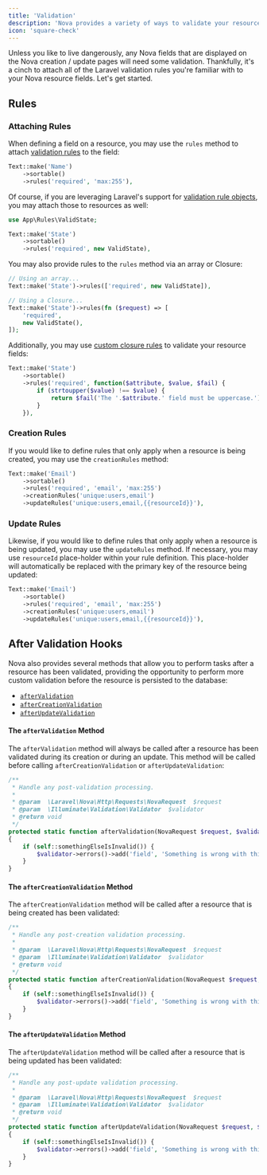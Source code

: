 ```yaml
---
title: 'Validation'
description: 'Nova provides a variety of ways to validate your resource fields.'
icon: 'square-check'
---
```


Unless you like to live dangerously, any Nova fields that are displayed on the Nova creation / update pages will need some validation. Thankfully, it's a cinch to attach all of the Laravel validation rules you're familiar with to your Nova resource fields. Let's get started.

## Rules

### Attaching Rules

When defining a field on a resource, you may use the `rules` method to attach [validation rules](https://laravel.com/docs/validation#available-validation-rules) to the field:

```php
Text::make('Name')
    ->sortable()
    ->rules('required', 'max:255'),
```

Of course, if you are leveraging Laravel's support for [validation rule objects](https://laravel.com/docs/validation#using-rule-objects), you may attach those to resources as well:

```php
use App\Rules\ValidState;

Text::make('State')
    ->sortable()
    ->rules('required', new ValidState),
```

You may also provide rules to the `rules` method via an array or Closure:

```php
// Using an array...
Text::make('State')->rules(['required', new ValidState]),

// Using a Closure...
Text::make('State')->rules(fn ($request) => [
    'required', 
    new ValidState(),
]);
```

Additionally, you may use [custom closure rules](https://laravel.com/docs/validation#using-closures) to validate your resource fields:

```php
Text::make('State')
    ->sortable()
    ->rules('required', function($attribute, $value, $fail) {
        if (strtoupper($value) !== $value) {
            return $fail('The '.$attribute.' field must be uppercase.');
        }
    }),
```

### Creation Rules

If you would like to define rules that only apply when a resource is being created, you may use the `creationRules` method:

```php
Text::make('Email')
    ->sortable()
    ->rules('required', 'email', 'max:255')
    ->creationRules('unique:users,email')
    ->updateRules('unique:users,email,{{resourceId}}'),
```

### Update Rules

Likewise, if you would like to define rules that only apply when a resource is being updated, you may use the `updateRules` method. If necessary, you may use `resourceId` place-holder within your rule definition. This place-holder will automatically be replaced with the primary key of the resource being updated:

```php
Text::make('Email')
    ->sortable()
    ->rules('required', 'email', 'max:255')
    ->creationRules('unique:users,email')
    ->updateRules('unique:users,email,{{resourceId}}'),
```

## After Validation Hooks

Nova also provides several methods that allow you to perform tasks after a resource has been validated, providing the opportunity to perform more custom validation before the resource is persisted to the database:

* [`afterValidation`](#after-validation-method)
* [`afterCreationValidation`](#after-creation-validation-method)
* [`afterUpdateValidation`](#after-update-validation-method)

#### The `afterValidation` Method

The `afterValidation` method will always be called after a resource has been validated during its creation or during an update. This method will be called before calling `afterCreationValidation` or `afterUpdateValidation`:

```php
/**
 * Handle any post-validation processing.
 *
 * @param  \Laravel\Nova\Http\Requests\NovaRequest  $request
 * @param  \Illuminate\Validation\Validator  $validator
 * @return void
 */
protected static function afterValidation(NovaRequest $request, $validator)
{
    if (self::somethingElseIsInvalid()) {
        $validator->errors()->add('field', 'Something is wrong with this field!');
    }
}
```

#### The `afterCreationValidation` Method

The `afterCreationValidation` method will be called after a resource that is being created has been validated:

```php
/**
 * Handle any post-creation validation processing.
 *
 * @param  \Laravel\Nova\Http\Requests\NovaRequest  $request
 * @param  \Illuminate\Validation\Validator  $validator
 * @return void
 */
protected static function afterCreationValidation(NovaRequest $request, $validator)
{
    if (self::somethingElseIsInvalid()) {
        $validator->errors()->add('field', 'Something is wrong with this field!');
    }
}
```

#### The `afterUpdateValidation` Method

The `afterUpdateValidation` method will be called after a resource that is being updated has been validated:

```php
/**
 * Handle any post-update validation processing.
 *
 * @param  \Laravel\Nova\Http\Requests\NovaRequest  $request
 * @param  \Illuminate\Validation\Validator  $validator
 * @return void
 */
protected static function afterUpdateValidation(NovaRequest $request, $validator)
{
    if (self::somethingElseIsInvalid()) {
        $validator->errors()->add('field', 'Something is wrong with this field!');
    }
}
```

